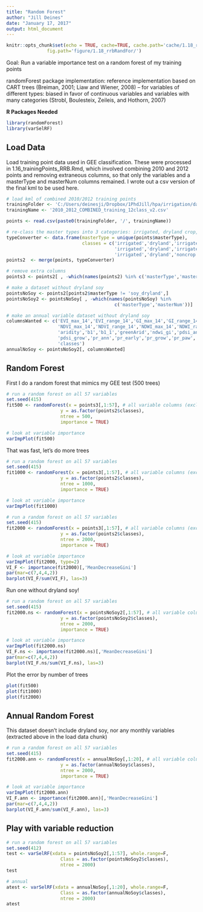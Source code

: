 ```yaml
---
title: "Random Forest"
author: "Jill Deines"
date: "January 17, 2017"
output: html_document
---
```


```r
knitr::opts_chunk$set(echo = TRUE, cache=TRUE, cache.path='cache/1.18_rrbRandFor/',
               fig.path='figure/1.18_rrbRandFor/')
```

Goal: Run a variable importance test on a random forest of my training points

randomForest package implementation:
 reference implementation based on CART trees
(Breiman, 2001; Liaw and Wiener, 2008)
– for variables of different types: biased in favor of
continuous variables and variables with many categories
(Strobl, Boulesteix, Zeileis, and Hothorn, 2007)


**R Packages Needed**

```r
library(randomForest)
library(varSelRF)
```

## Load Data
Load training point data used in GEE classification. These were processed in 1.16_trainingPoints_RRB.Rmd, which involved combining 2010 and 2012 points and removing extraneous columns, so that only the variables and a masterType and masterNum columns remained. I wrote out a csv version of the final kml to be used here.

```r
# load kml of combined 2010/2012 training points
trainingFolder <- 'C:/Users/deinesji/Dropbox/1PhdJill/hpa/irrigation/data/GIS/training'
trainingName <- '2010_2012_COMBINED_training_12class_v2.csv'

points <- read.csv(paste0(trainingFolder, '/', trainingName))

# re-class the master types into 3 categories: irrigated, dryland crop, noncrop
typeConverter <- data.frame(masterType = unique(points$masterType),
                            classes = c('irrigated','dryland','irrigated','dryland',
                                        'irrigated','dryland','irrigated','dryland',
                                        'irrigated','dryland','noncrop','noncrop'))
points2  <- merge(points, typeConverter)

# remove extra columns
points3 <- points2[ , -which(names(points2) %in% c('masterType','masterNum'))]

# make a dataset without dryland soy
pointsNoSoy <- points2[points2$masterType != 'soy_dryland',]
pointsNoSoy2 <- pointsNoSoy[ , -which(names(pointsNoSoy) %in%
                                        c('masterType','masterNum'))]

# make an annual variable dataset without dryland soy
columnsWanted <- c('EVI_max_14','EVI_range_14','GI_max_14','GI_range_14',
                   'NDVI_max_14','NDVI_range_14','NDWI_max_14','NDWI_range_14',
                   'aridity','b1','b1_1','greenArid','ndwi_gi','pdsi_ann',
                   'pdsi_grow','pr_ann','pr_early','pr_grow','pr_paw','slope_mean',
                   'classes')
annualNoSoy <- pointsNoSoy2[, columnsWanted]
```

## Random Forest
First I do a random forest that mimics my GEE test (500 trees)
```r
# run a random forest on all 57 variables
set.seed(415)
fit500 <- randomForest(x = points3[,1:57], # all variable columns (excludes classes)
                    y = as.factor(points2$classes),
                    ntree = 500,
                    importance = TRUE)

# look at variable importance
varImpPlot(fit500)
```

That was fast, let's do more trees

```r
# run a random forest on all 57 variables
set.seed(415)
fit1000 <- randomForest(x = points3[,1:57], # all variable columns (excludes classes)
                    y = as.factor(points2$classes),
                    ntree = 1000,
                    importance = TRUE)

# look at variable importance
varImpPlot(fit1000)
```

```r
# run a random forest on all 57 variables
set.seed(415)
fit2000 <- randomForest(x = points3[,1:57], # all variable columns (excludes classes)
                    y = as.factor(points2$classes),
                    ntree = 2000,
                    importance = TRUE)

# look at variable importance
varImpPlot(fit2000, type=2)
VI_F <- importance(fit2000)[,'MeanDecreaseGini']
par(mar=c(7,4,4,2))
barplot(VI_F/sum(VI_F), las=3)

```

Run one without dryland soy!

```r
# run a random forest on all 57 variables
set.seed(415)
fit2000.ns <- randomForest(x = pointsNoSoy2[,1:57], # all variable columns 
                    y = as.factor(pointsNoSoy2$classes),
                    ntree = 2000,
                    importance = TRUE)

# look at variable importance
varImpPlot(fit2000.ns)
VI_F.ns <- importance(fit2000.ns)[,'MeanDecreaseGini']
par(mar=c(7,4,4,2))
barplot(VI_F.ns/sum(VI_F.ns), las=3)

```

Plot the error by number of trees
```r
plot(fit500)
plot(fit1000)
plot(fit2000)
```



## Annual Random Forest

This dataset doesn't include dryland soy, nor any monthly variables (extracted above in the load data chunk)

```r
# run a random forest on all 57 variables
set.seed(415)
fit2000.ann <- randomForest(x = annualNoSoy[,1:20], # all variable columns 
                    y = as.factor(annualNoSoy$classes),
                    ntree = 2000,
                    importance = TRUE)

# look at variable importance
varImpPlot(fit2000.ann)
VI_F.ann <- importance(fit2000.ann)[,'MeanDecreaseGini']
par(mar=c(7,4,4,2))
barplot(VI_F.ann/sum(VI_F.ann), las=3)

```


## Play with variable reduction

```r
# run a random forest on all 57 variables
set.seed(412)
test <- varSelRF(xdata = pointsNoSoy2[,1:57], whole.range=F,
                    Class = as.factor(pointsNoSoy2$classes),
                    ntree = 2000)
test

# annual
atest <- varSelRF(xdata = annualNoSoy[,1:20], whole.range=F,
                    Class = as.factor(annualNoSoy$classes),
                    ntree = 2000)
atest
```

